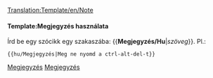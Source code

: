 <noinclude>[[Translation:Template/en/Note]]</noinclude><noinclude></noinclude>{{en/Ambox| type  = notice
| text  = <strong>Megjegyzés</strong><br/>{{{1|Bárki is adta a laphoz ezt a bigyót, nem írt ide semmi különösebb megjegyzést, így ki kell találni, mit akart. Vagy törölni.}}}
}}<noinclude>

====Template:Megjegyzés használata====
Írd be egy szócikk egy szakaszába: <nowiki>{{</nowiki>'''Megjegyzés/Hu'''|''szöveg''<nowiki>}}</nowiki>. Pl.:
<pre>{{hu/Megjegyzés|Meg ne nyomd a ctrl-alt-del-t}}</pre>

[[Category:hu/Sablonok|Megjegyzés]][[Category:hu/Üzenődobozok|Megjegyzés]]</noinclude>